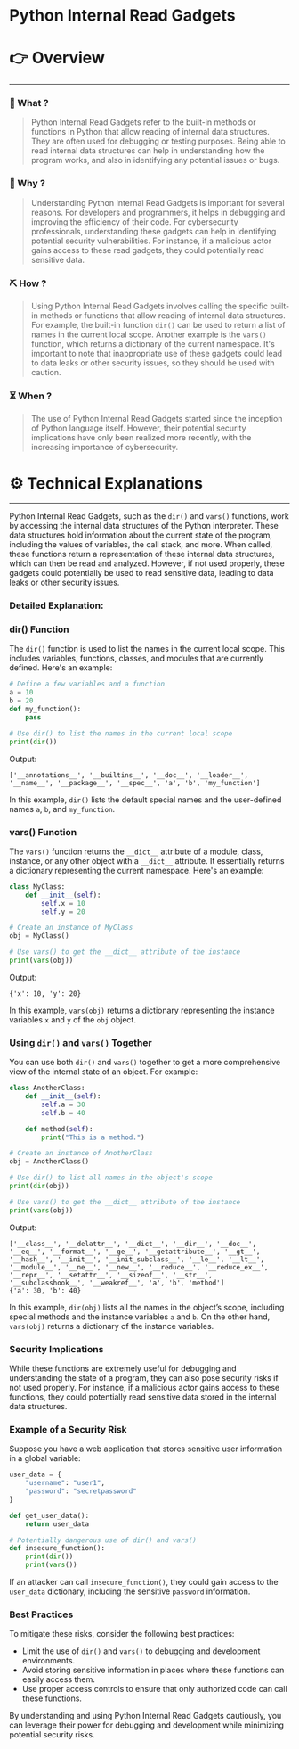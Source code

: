 # Python Internal Read Gadgets


# 👉 Overview

---

### 👀 What ?

> Python Internal Read Gadgets refer to the built-in methods or functions in Python that allow reading of internal data structures. They are often used for debugging or testing purposes. Being able to read internal data structures can help in understanding how the program works, and also in identifying any potential issues or bugs.
> 

### 🧐 Why ?

> Understanding Python Internal Read Gadgets is important for several reasons. For developers and programmers, it helps in debugging and improving the efficiency of their code. For cybersecurity professionals, understanding these gadgets can help in identifying potential security vulnerabilities. For instance, if a malicious actor gains access to these read gadgets, they could potentially read sensitive data.
> 

### ⛏️ How ?

> Using Python Internal Read Gadgets involves calling the specific built-in methods or functions that allow reading of internal data structures. For example, the built-in function `dir()` can be used to return a list of names in the current local scope. Another example is the `vars()` function, which returns a dictionary of the current namespace. It's important to note that inappropriate use of these gadgets could lead to data leaks or other security issues, so they should be used with caution.
> 

### ⏳ When ?

> The use of Python Internal Read Gadgets started since the inception of Python language itself. However, their potential security implications have only been realized more recently, with the increasing importance of cybersecurity.
> 

# ⚙️ Technical Explanations

---

Python Internal Read Gadgets, such as the `dir()` and `vars()` functions, work by accessing the internal data structures of the Python interpreter. These data structures hold information about the current state of the program, including the values of variables, the call stack, and more. When called, these functions return a representation of these internal data structures, which can then be read and analyzed. However, if not used properly, these gadgets could potentially be used to read sensitive data, leading to data leaks or other security issues.

### Detailed Explanation:

### dir() Function

The `dir()` function is used to list the names in the current local scope. This includes variables, functions, classes, and modules that are currently defined. Here's an example:

```python
# Define a few variables and a function
a = 10
b = 20
def my_function():
    pass

# Use dir() to list the names in the current local scope
print(dir())

```

Output:

```
['__annotations__', '__builtins__', '__doc__', '__loader__', '__name__', '__package__', '__spec__', 'a', 'b', 'my_function']

```

In this example, `dir()` lists the default special names and the user-defined names `a`, `b`, and `my_function`.

### vars() Function

The `vars()` function returns the `__dict__` attribute of a module, class, instance, or any other object with a `__dict__` attribute. It essentially returns a dictionary representing the current namespace. Here's an example:

```python
class MyClass:
    def __init__(self):
        self.x = 10
        self.y = 20

# Create an instance of MyClass
obj = MyClass()

# Use vars() to get the __dict__ attribute of the instance
print(vars(obj))

```

Output:

```
{'x': 10, 'y': 20}

```

In this example, `vars(obj)` returns a dictionary representing the instance variables `x` and `y` of the `obj` object.

### Using `dir()` and `vars()` Together

You can use both `dir()` and `vars()` together to get a more comprehensive view of the internal state of an object. For example:

```python
class AnotherClass:
    def __init__(self):
        self.a = 30
        self.b = 40

    def method(self):
        print("This is a method.")

# Create an instance of AnotherClass
obj = AnotherClass()

# Use dir() to list all names in the object's scope
print(dir(obj))

# Use vars() to get the __dict__ attribute of the instance
print(vars(obj))

```

Output:

```
['__class__', '__delattr__', '__dict__', '__dir__', '__doc__', '__eq__', '__format__', '__ge__', '__getattribute__', '__gt__', '__hash__', '__init__', '__init_subclass__', '__le__', '__lt__', '__module__', '__ne__', '__new__', '__reduce__', '__reduce_ex__', '__repr__', '__setattr__', '__sizeof__', '__str__', '__subclasshook__', '__weakref__', 'a', 'b', 'method']
{'a': 30, 'b': 40}

```

In this example, `dir(obj)` lists all the names in the object’s scope, including special methods and the instance variables `a` and `b`. On the other hand, `vars(obj)` returns a dictionary of the instance variables.

### Security Implications

While these functions are extremely useful for debugging and understanding the state of a program, they can also pose security risks if not used properly. For instance, if a malicious actor gains access to these functions, they could potentially read sensitive data stored in the internal data structures.

### Example of a Security Risk

Suppose you have a web application that stores sensitive user information in a global variable:

```python
user_data = {
    "username": "user1",
    "password": "secretpassword"
}

def get_user_data():
    return user_data

# Potentially dangerous use of dir() and vars()
def insecure_function():
    print(dir())
    print(vars())

```

If an attacker can call `insecure_function()`, they could gain access to the `user_data` dictionary, including the sensitive `password` information.

### Best Practices

To mitigate these risks, consider the following best practices:

- Limit the use of `dir()` and `vars()` to debugging and development environments.
- Avoid storing sensitive information in places where these functions can easily access them.
- Use proper access controls to ensure that only authorized code can call these functions.

By understanding and using Python Internal Read Gadgets cautiously, you can leverage their power for debugging and development while minimizing potential security risks.

